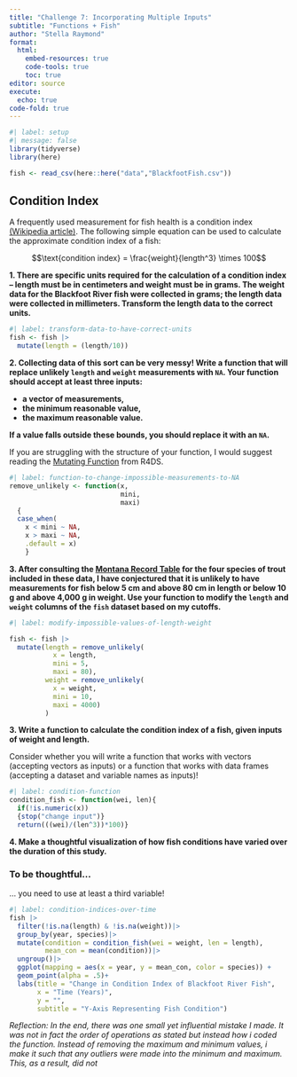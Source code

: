 ```yaml
---
title: "Challenge 7: Incorporating Multiple Inputs"
subtitle: "Functions + Fish"
author: "Stella Raymond"
format: 
  html:  
    embed-resources: true
    code-tools: true
    toc: true
editor: source
execute: 
  echo: true
code-fold: true
---
```


```r
#| label: setup
#| message: false
library(tidyverse)
library(here)

fish <- read_csv(here::here("data","BlackfootFish.csv"))
```

## Condition Index

A frequently used measurement for fish health is a condition index [(Wikipedia article)](https://en.wikipedia.org/wiki/Condition_index_in_fish). The following
simple equation can be used to calculate the approximate condition index of a
fish:

$$\text{condition index} = \frac{weight}{length^3} \times 100$$

**1. There are specific units required for the calculation of a condition index -- length must be in centimeters and weight must be in grams. The weight data for the Blackfoot River fish were collected in grams; the length data were collected in millimeters. Transform the length data to the correct units.**

```r
#| label: transform-data-to-have-correct-units
fish <- fish |>
  mutate(length = (length/10))
```

**2. Collecting data of this sort can be very messy! Write a function that will replace unlikely `length` and `weight` measurements with `NA`. Your function should accept at least three inputs:**

+ **a vector of measurements,**
+ **the minimum reasonable value,**
+ **the maximum reasonable value.**

**If a value falls outside these bounds, you should replace it with an `NA`.**

::: callout-tip
If you are struggling with the structure of your function, I would suggest reading the [Mutating Function](https://r4ds.hadley.nz/functions.html#mutate-functions) from R4DS.
:::

```r
#| label: function-to-change-impossible-measurements-to-NA
remove_unlikely <- function(x, 
                            mini, 
                            maxi)
  {
  case_when(
    x < mini ~ NA,
    x > maxi ~ NA,
    .default = x)
    }
```


**3. After consulting the [Montana Record Table](https://fwp.mt.gov/fish/anglingData/records) for the four species of trout included in these data, I have conjectured that it is unlikely to have measurements for fish below 5 cm and above 80 cm in length or below 10 g and above 4,000 g in weight. Use your function to modify the `length` and `weight` columns of the `fish` dataset based on my cutoffs.**

```r
#| label: modify-impossible-values-of-length-weight

fish <- fish |> 
  mutate(length = remove_unlikely(
           x = length, 
           mini = 5, 
           maxi = 80),
         weight = remove_unlikely(
           x = weight, 
           mini = 10, 
           maxi = 4000)
         )
```

**3. Write a function to calculate the condition index of a fish, given inputs of weight and length.**

::: callout-warning
Consider whether you will write a function that works with vectors (accepting
vectors as inputs) or a function that works with data frames (accepting a 
dataset and variable names as inputs)!
:::

```r
#| label: condition-function
condition_fish <- function(wei, len){
  if(!is.numeric(x))
  {stop("change input")}
  return(((wei)/(len^3))*100)}
```

**4. Make a thoughtful visualization of how fish conditions have varied over the duration of this study.**

::: callout-warning
### To be thoughtful...

... you need to use at least a third variable!
:::

```r
#| label: condition-indices-over-time
fish |>
  filter(!is.na(length) & !is.na(weight))|>
  group_by(year, species)|>
  mutate(condition = condition_fish(wei = weight, len = length),
         mean_con = mean(condition))|>
  ungroup()|>
  ggplot(mapping = aes(x = year, y = mean_con, color = species)) +
  geom_point(alpha = .5)+
  labs(title = "Change in Condition Index of Blackfoot River Fish",
       x = "Time (Years)",
       y = "",
       subtitle = "Y-Axis Representing Fish Condition")
```

*Reflection: In the end, there was one small yet influential mistake I made. It was not in fact the order of operations as stated but instead how i coded the function. Instead of removing the maximum and minimum values, i make it such that any outliers were made into the minimum and maximum. This, as a result, did not *


